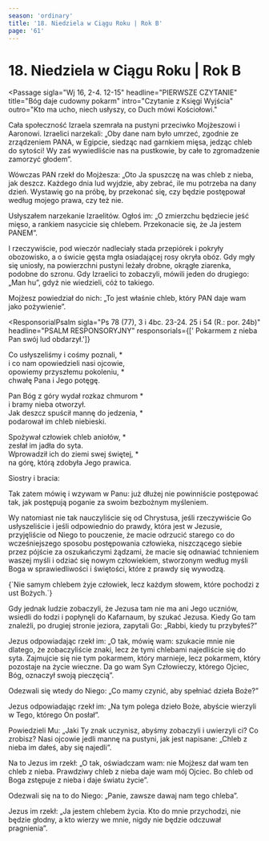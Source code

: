 ```yaml
---
season: 'ordinary'
title: '18. Niedziela w Ciągu Roku | Rok B'
page: '61'
---
```


# 18. Niedziela w Ciągu Roku | Rok B

<Passage
  sigla="Wj 16, 2-4. 12-15"
  headline="PIERWSZE CZYTANIE"
  title="Bóg daje cudowny pokarm"
  intro="Czytanie z Księgi Wyjścia"
  outro="Kto ma ucho, niech usłyszy, co Duch mówi Kościołowi."
>
  <p>Cała społeczność Izraela szemrała na pustyni przeciwko Mojżeszowi i Aaronowi. Izraelici narzekali: „Oby dane nam było umrzeć, zgodnie ze zrządzeniem PANA, w Egipcie, siedząc nad garnkiem mięsa, jedząc chleb do sytości! Wy zaś wywiedliście nas na pustkowie, by całe to zgromadzenie zamorzyć głodem”.</p>
  <p>Wówczas PAN rzekł do Mojżesza: „Oto Ja spuszczę na was chleb z nieba, jak deszcz. Każdego dnia lud wyjdzie, aby zebrać, ile mu potrzeba na dany dzień. Wystawię go na próbę, by przekonać się, czy będzie postępował według mojego prawa, czy też nie.</p>
  <p>Usłyszałem narzekanie Izraelitów. Ogłoś im: „O zmierzchu będziecie jeść mięso, a rankiem nasycicie się chlebem. Przekonacie się, że Ja jestem PANEM”.</p>
  <p>I rzeczywiście, pod wieczór nadleciały stada przepiórek i pokryły obozowisko, a o świcie gęsta mgła osiadającej rosy okryła obóz. Gdy mgły się uniosły, na powierzchni pustyni leżały drobne, okrągłe ziarenka, podobne do szronu. Gdy Izraelici to zobaczyli, mówili jeden do drugiego: „Man hu”, gdyż nie wiedzieli, cóż to takiego.</p>
  <p>Mojżesz powiedział do nich: „To jest właśnie chleb, który PAN daje wam jako pożywienie”.</p>
</Passage>

<ResponsorialPsalm
  sigla="Ps 78 (77), 3 i 4bc. 23-24. 25 i 54 (R.: por. 24b)"
  headline="PSALM RESPONSORYJNY"
  responsorials={[' Pokarmem z nieba Pan swój lud obdarzył.']}
>
  <p>Co usłyszeliśmy i cośmy poznali, *<br/>i co nam opowiedzieli nasi ojcowie,<br/>opowiemy przyszłemu pokoleniu, *<br/>chwałę Pana i Jego potęgę.</p>
  <p>Pan Bóg z góry wydał rozkaz chmurom *<br/>i bramy nieba otworzył.<br/>Jak deszcz spuścił mannę do jedzenia, *<br/>podarował im chleb niebieski.</p>
  <p>Spożywał człowiek chleb aniołów, *<br/>zesłał im jadła do syta.<br/>Wprowadził ich do ziemi swej świętej, *<br/>na górę, którą zdobyła Jego prawica.</p>
</ResponsorialPsalm>
<Passage
  sigla="Ef 4, 17. 20-24"
  headline="DRUGIE CZYTANIE"
  title="Przyoblec człowieka nowego"
  intro="Czytanie z Listu świętego Pawła Apostoła do Efezjan"
  outro="Kto ma ucho, niech usłyszy, co Duch mówi Kościołowi."
>
  <p>Siostry i bracia:</p>
  <p>Tak zatem mówię i wzywam w Panu: już dłużej nie powinniście postępować tak, jak postępują poganie za swoim bezbożnym myśleniem.</p>
  <p>Wy natomiast nie tak nauczyliście się od Chrystusa, jeśli rzeczywiście Go usłyszeliście i jeśli odpowiednio do prawdy, która jest w Jezusie, przyjęliście od Niego to pouczenie, że macie odrzucić starego co do wcześniejszego sposobu postępowania człowieka, niszczącego siebie przez pójście za oszukańczymi żądzami, że macie się odnawiać tchnieniem waszej myśli i odziać się nowym człowiekiem, stworzonym według myśli Boga w sprawiedliwości i świętości, które z prawdy się wywodzą.</p>
</Passage>
<Passage
  sigla="Mt 4, 4b"
  headline="AKLAMACJA"
  acclamation="Alleluja, alleluja, alleluja."
>
  {`Nie samym chlebem żyje człowiek,
lecz każdym słowem, które pochodzi z ust Bożych.`}
</Passage>
<Passage
  sigla="J 6, 24-35"
  headline="EWANGELIA"
  title="Kto przychodzi do Chrystusa, nie będzie łaknął"
  intro=" Słowa Ewangelii według świętego Jana"
  outro="Oto słowo Pańskie"
>
  <p>Gdy jednak ludzie zobaczyli, że Jezusa tam nie ma ani Jego uczniów, wsiedli do łodzi i popłynęli do Kafarnaum, by szukać Jezusa. Kiedy Go tam znaleźli, po drugiej stronie jeziora, zapytali Go: „Rabbi, kiedy tu przybyłeś?”</p>
  <p>Jezus odpowiadając rzekł im: „O tak, mówię wam: szukacie mnie nie dlatego, że zobaczyliście znaki, lecz że tymi chlebami najedliście się do syta. Zajmujcie się nie tym pokarmem, który marnieje, lecz pokarmem, który pozostaje na życie wieczne. Da go wam Syn Człowieczy, którego Ojciec, Bóg, oznaczył swoją pieczęcią”.</p>
  <p>Odezwali się wtedy do Niego: „Co mamy czynić, aby spełniać dzieła Boże?”</p>
  <p>Jezus odpowiadając rzekł im: „Na tym polega dzieło Boże, abyście wierzyli w Tego, którego On posłał”.</p>
  <p>Powiedzieli Mu: „Jaki Ty znak uczynisz, abyśmy zobaczyli i uwierzyli ci? Co zrobisz? Nasi ojcowie jedli mannę na pustyni, jak jest napisane: „Chleb z nieba im dałeś, aby się najedli”.</p>
  <p>Na to Jezus im rzekł: „O tak, oświadczam wam: nie Mojżesz dał wam ten chleb z nieba. Prawdziwy chleb z nieba daje wam mój Ojciec. Bo chleb od Boga zstępuje z nieba i daje światu życie”.</p>
  <p>Odezwali się na to do Niego: „Panie, zawsze dawaj nam tego chleba”.</p>
  <p>Jezus im rzekł: „Ja jestem chlebem życia. Kto do mnie przychodzi, nie będzie głodny, a kto wierzy we mnie, nigdy nie będzie odczuwał pragnienia”.</p>
</Passage>

